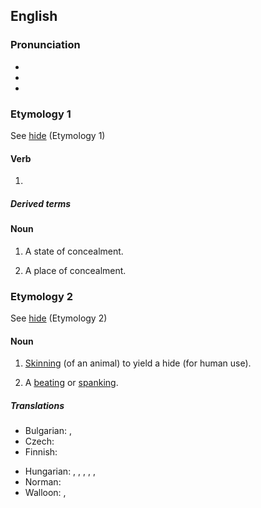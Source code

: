 ==English==

===Pronunciation===
* {{IPA|en|/ˈhaɪdɪŋ/}}
* {{audio|en|en-us-hiding.ogg|Audio (US)}}
* {{rhymes|en|aɪdɪŋ|s=2}}

===Etymology 1===
See [[hide#Etymology 1|hide]] (Etymology 1)

====Verb====
{{head|en|verb form}}

# {{present participle of|en|hide|nocat=1}}

=====Derived terms=====
{{der3|en|hiding place|in hiding}}

====Noun====
{{en-noun|-|s}}

# {{lb|en|uncountable}} A state of concealment.
#: {{ux|en|After the leaked scandalous stories about his personal life, the celebrity remained '''in hiding''' for a few weeks.}}
# {{lb|en|countable}} A place of concealment.

===Etymology 2===
See [[hide#Etymology 2|hide]] (Etymology 2)

====Noun====
{{en-noun|~}}

# {{lb|en|literally}} [[skinning#Noun|Skinning]] (of an animal) to yield a hide (for human use).
# {{lb|en|colloquial|figuratively|countable}} A [[beating]] or [[spanking]].

=====Translations=====
{{trans-top|a beating or spanking}}
* Bulgarian: {{t+|bg|бой|m}}, {{t+|bg|пердах|m}}
* Czech: {{t|cs|výprask|m}}
* Finnish: {{t+|fi|selkäsauna}}
{{trans-mid}}
* Hungarian:  {{t+|hu|verés}}, {{t+|hu|elverés}}, {{t+|hu|elpáholás}}, {{t|hu|elnáspángolás}}, {{t|hu|elfenekelés}}, {{t|hu|ütlegelés}}
* Norman: {{t|nrf|ronde|f}}
* Walloon: {{t+|wa|dôpinne|f}}, {{t+|wa|deguzene|f}}
{{trans-bottom}}